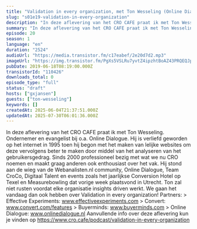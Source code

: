 ```yaml
---
title: "Validation in every organization, met Ton Wesseling (Online Dialogue)"
slug: "s01e19-validation-in-every-organization"
description: "In deze aflevering van het CRO CAFE praat ik met Ton Wesseling. Ondernemer en evangelist bij o.a. Online Dialogue. Hij is verliefd geworden op het internet in 1995 toen hij begon met het maken van lelijke websites om deze vervolgens beter te maken door middel van het analyseren van het gebruikersgedrag. Sinds 2000 professioneel bezig met wat we nu CRO noemen en maakt graag anderen ook enthousiast over het vak. Hij stond aan de wieg van de Webanalisten.nl community, Online Dialogue, Team CroCo, Digitaal Talent en events zoals het jaarlijkse Conversion Hotel op Texel en Measurebowling dat vorige week plaatsvond in Utrecht. Ton zal niet rusten voordat elke organisatie insights driven werkt. We gaan het vandaag dan ook hebben over Validation in every organization! Partners: > Effective Experiments: www.effectiveexperiments.com > Convert: www.convert.com/features > Buyerminds: www.buyerminds.com > Online Dialogue: www.onlinedialogue.nl Aanvullende info over deze aflevering kun je vinden op https://www.cro.cafe/podcast/validation-in-every-organization"
summary: "In deze aflevering van het CRO CAFE praat ik met Ton Wesseling. Ondernemer en evangelist bij o.a. Online Dialogue. Hij is verliefd geworden op het internet in 1995 toen hij begon met het maken van lelijke websites om deze vervolgens beter te maken door middel van het analyseren van het gebruikersgedrag. Sinds 2000 professioneel bezig met wat we nu CRO noemen en maakt graag anderen ook enthousiast over het vak. Hij stond aan de wieg van de Webanalisten.nl community, Online Dialogue, Team CroCo, Digitaal Talent en events zoals het jaarlijkse Conversion Hotel op Texel en Measurebowling dat vorige week plaatsvond in Utrecht.\r\nTon zal niet rusten voordat elke organisatie insights driven werkt. We gaan het vandaag dan ook hebben over Validation in every organization!\r\n\r\nPartners:\r\n> Effective Experiments: www.effectiveexperiments.com\r\n> Convert: www.convert.com/features\r\n> Buyerminds: www.buyerminds.com\r\n> Online Dialogue: www.onlinedialogue.nl\r\n\r\nAanvullende info over deze aflevering kun je vinden op https://www.cro.cafe/podcast/validation-in-every-organization"
episode: 20
season: 1
language: "en"
duration: "2524"
audioUrl: "https://media.transistor.fm/c17eabef/2e20d7d2.mp3"
imageUrl: "https://img.transistor.fm/PgXs5VSLRu7yvtZ4ipzhtBoAZ43PRQEQJpB4joeCjrI/rs:fill:0:0:1/w:1400/h:1400/q:60/mb:500000/aHR0cHM6Ly9pbWct/dXBsb2FkLXByb2R1/Y3Rpb24udHJhbnNp/c3Rvci5mbS9lcGlz/b2RlLzExMDQyNi8x/NjAyMDc1MDcyLWFy/dHdvcmsuanBn.webp"
pubDate: 2019-06-18T08:19:00.000Z
transistorId: "110426"
downloads_total: 0
episode_type: "full"
status: "draft"
hosts: ["gxjansen"]
guests: ["ton-wesseling"]
keywords: []
createdAt: 2025-06-04T21:37:51.000Z
updatedAt: 2025-07-30T06:01:36.000Z
---
```


In deze aflevering van het CRO CAFE praat ik met Ton Wesseling. Ondernemer en evangelist bij o.a. Online Dialogue. Hij is verliefd geworden op het internet in 1995 toen hij begon met het maken van lelijke websites om deze vervolgens beter te maken door middel van het analyseren van het gebruikersgedrag. Sinds 2000 professioneel bezig met wat we nu CRO noemen en maakt graag anderen ook enthousiast over het vak. Hij stond aan de wieg van de Webanalisten.nl community, Online Dialogue, Team CroCo, Digitaal Talent en events zoals het jaarlijkse Conversion Hotel op Texel en Measurebowling dat vorige week plaatsvond in Utrecht. Ton zal niet rusten voordat elke organisatie insights driven werkt. We gaan het vandaag dan ook hebben over Validation in every organization! Partners: > Effective Experiments: www.effectiveexperiments.com > Convert: www.convert.com/features > Buyerminds: www.buyerminds.com > Online Dialogue: www.onlinedialogue.nl Aanvullende info over deze aflevering kun je vinden op https://www.cro.cafe/podcast/validation-in-every-organization
